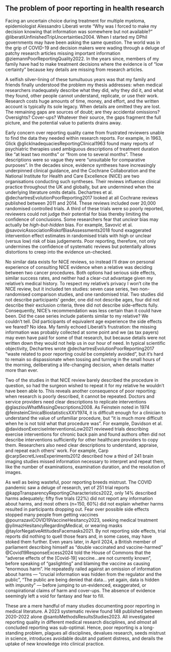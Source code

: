 ## The problem of poor reporting in health research

Facing an uncertain choice during treatment for multiple myeloma, epidemiologist Alessandro Liberati wrote "Why was I forced to make my decision knowing that information was somewhere but not available?" @liberatiUnfinishedTripUncertainties2004. When I started my DPhil governments may have been asking the same question. The world was in the grip of COVID-19 and decision makers were wading through a deluge of patchy research articles missing important information @ziemannPoorReportingQuality2022. In the years since, members of my family have had to make treatment decisions where the evidence is of "low certainty" because key details are missing from research articles.

A selfish silver-lining of these tumultuous years was that my family and friends finally understood the problem my thesis addresses: when medical researchers inadequately describe what they did, why they did it, and what they found, other people cannot understand, replicate, or use their work. Research costs huge amounts of time, money, and effort, and the written account is typically its sole legacy. When details are omitted they are lost. The remaining gaps are sources of doubt; are they accidental omissions? Oversights? Cover-ups? Whatever their source, the gaps fragment the full picture, and the potential value to patients drains away.

Early concern over reporting quality came from frustrated reviewers unable to find the data they needed within research reports. For example, in 1963, Glick @glickInadequaciesReportingClinical1963 found many reports of psychiatric therapies used ambiguous descriptions of treatment duration like "at least two months" or "from one to several months". These descriptions were so vague they were "unsuitable for comparative purposes". In the decades since, evidence syntheses have increasingly underpinned clinical guidance, and the Cochrane Collaboration and the National Institute for Health and Care Excellence (NICE) are two organisations conducting such syntheses. Their reviews influence clinical practice throughout the UK and globally, but are undermined when the underlying literature omits details. Dechartres et al. @dechartresEvolutionPoorReporting2017 looked at all Cochrane reviews published between 2011 and 2014. These reviews included over 20,000 randomised controlled trials. A third of these trials were so poorly reported, reviewers could not judge their potential for bias thereby limiting the confidence of conclusions. Some researchers fear that _unclear_ bias may actually be _high-but-hidden_ bias. For example, Savović et al. @savovicAssociationRiskofBiasAssessments2018 found exaggerated intervention effect estimates in randomised trials with high or unclear (versus low) risk of bias judgements. Poor reporting, therefore, not only undermines the confidence of systematic reviews but potentially allows distortions to creep into the evidence un-checked.

No similar data exists for NICE reviews, so instead I'll draw on personal experience of consulting NICE evidence when a relative was deciding between two cancer procedures. Both options had serious side effects, similar success rates, and neither had a clear-cut advantage given my relative's medical history. To respect my relative's privacy I won't cite the NICE review, but it included ten studies: seven case series, two non-randomised comparison studies, and one randomised trial. Two studies did not describe participants' gender, one did not describe ages, four did not describe their exclusion criteria, three did not describe side-effects fully. Consequently, NICE's recommendation was less certain than it could have been. Did the case series include patients similar to my relative? We couldn't tell. Did participants of equivalent age experience the side effects we feared? No idea. My family echoed Liberati's frustration: the missing information was probably collected at some point and we (as tax payers) may even have paid for some of that research, but because details were not written down they would not help us in our hour of need. In typical scientific objectivity, Dechartres wrote @dechartresEvolutionPoorReporting2017 "waste related to poor reporting could be completely avoided", but it's hard to remain so dispassionate when tossing and turning in the small hours of the morning, deliberating a life-changing decision, when details matter more than ever.

Two of the studies in that NICE review barely described the procedure in question, so had the surgeon wished to repeat it for my relative he wouldn't have been able to. This reveals another consequence of poor reporting: when research is poorly described, it cannot be repeated. Doctors and service providers need clear descriptions to replicate interventions @glasziouWhatMissingDescriptions2008. As Feinstein noted in 1974 @feinsteinClinicalBiostatisticsXXV1974, it is difficult enough for a clinician to understand the value of unfamiliar procedure, but "it is much more difficult when he is not told what that procedure was". For example, Davidson et al. @davidsonExerciseInterventionsLow2021 reviewed trials describing exercise interventions for chronic back pain and found authors often did not describe interventions sufficiently for other healthcare providers to copy them. Researchers also need clear descriptions to understand, appraise, and repeat each others' work. For example, Carp @carpSecretLivesExperiments2012 described how a third of 241 brain imaging studies missed information necessary to interpret and repeat them, like the number of examinations, examination duration, and the resolution of images. 

As well as being wasteful, poor reporting breeds mistrust. The COVID pandemic saw a deluge of research, yet of 251 trial reports @kappTransparencyReportingCharacteristics2022, only 14% described harms adequately; fifty five trials (22%) did not report any information about harms, and most others (n=150, 60%) did not explain whether harms resulted in participants dropping out. Fear over possible side effects stopped many people from getting vaccines @pourrazaviCOVID19VaccineHesitancy2023, seeking medical treatment @yilmazHesitancyRegardingMedical, or wearing masks @taylorNegativeAttitudesFacemasks2021. By not reporting side effects, trial reports did nothing to quell those fears and, in some cases, may have stoked them further. Even years later, in April 2024, a British member of parliament describing himself as "double vaccinated and vaccine-harmed" @Covid19ResponseExcess2024 told the House of Commons that the "adverse effects of the [Covid-19] vaccine...are not currently known", before speaking of "gaslighting" and blaming the vaccine as causing "enormous harm". He repeatedly railed against an omission of information about harms &mdash; "crucial information was hidden from the regulator and the public", "The public are being denied that data... yet again, data is hidden with impunity" &mdash; before jumping to un-evidenced, exaggerated, or conspirational claims of harm and cover-ups. The absence of evidence seemingly left a void for fantasy and fear to fill. 

These are a mere handful of many studies documenting poor reporting in medical literature. A 2023 systematic review found 148 published between 2020-2022 alone @santoMethodsResultsStudies2023. All investigated reporting quality in different medical research disciplines, and *almost* all concluded reporting was sub-optimal. Hence, poor reporting is a long-standing problem, plagues all disciplines, devalues research, seeds mistrust in science, introduces avoidable doubt and patient distress, and derails the uptake of new knowledge into clinical practice.